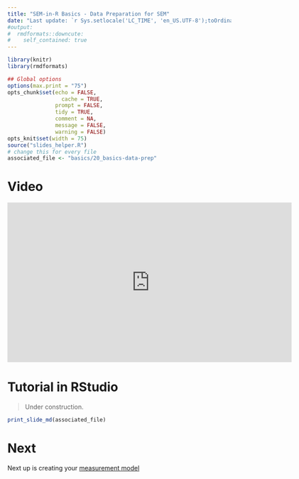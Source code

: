 ```yaml
---
title: "SEM-in-R Basics - Data Preparation for SEM"
date: "Last update: `r Sys.setlocale('LC_TIME', 'en_US.UTF-8');toOrdinal::toOrdinalDate(Sys.time())`"
#output:
#  rmdformats::downcute:
#    self_contained: true
---
```



```r
library(knitr)
library(rmdformats)

## Global options
options(max.print = "75")
opts_chunk$set(echo = FALSE,
	             cache = TRUE,
               prompt = FALSE,
               tidy = TRUE,
               comment = NA,
               message = FALSE,
               warning = FALSE)
opts_knit$set(width = 75)
source("slides_helper.R")
# change this for every file
associated_file <- "basics/20_basics-data-prep"

```


# Video

<iframe width="640" height="360" src="https://www.youtube.com/embed/kGO4_NyeM5A" frameborder="0" allow="accelerometer; autoplay; clipboard-write; encrypted-media; gyroscope; picture-in-picture" allowfullscreen data-external="1"></iframe>

# Tutorial in RStudio

> Under construction.

```r
print_slide_md(associated_file)

```


# Next
Next up is creating your [measurement model](basics-30-measurement.html)

